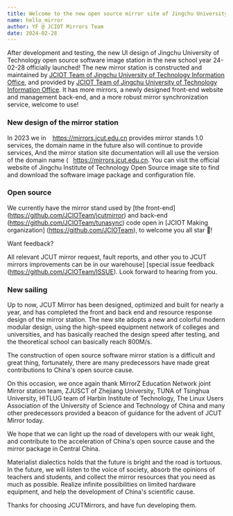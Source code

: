 ```yaml
---
title: Welcome to the new open source mirror site of Jingchu University of Technology
name: hello_mirror
author: YF @ JCIOT Mirrors Team
date: 2024-02-28
---
```


After development and testing, the new UI design of Jingchu University of Technology open source software image station in the new school year 24-02-28 officially launched! The new mirror station is constructed and maintained by [JCIOT Team of Jingchu University of Technology Information Office](https://www.JCIOT.cc/), and provided by [JCIOT Team of Jingchu University of Technology Information Office](https://net.jcut.edu.cn/). It has more mirrors, a newly designed front-end website and management back-end, and a more robust mirror synchronization service, welcome to use!

### New design of the mirror station

In 2023 we in ` ` https://mirrors.jcut.edu.cn provides mirror stands 1.0 services, the domain name in the future also will continue to provide services, And the mirror station site documentation will all use the version of the domain name (` ` https://mirrors.jcut.edu.cn. You can visit the official website of Jingchu Institute of Technology Open Source image site to find and download the software image package and configuration file.

### Open source

We currently have the mirror stand used by [the front-end] (https://github.com/JCIOTeam/jcutmirror) and back-end (https://github.com/JCIOTeam/tunasync) code open in [JCIOT Making organization] (https://github.com/JCIOTeam), to welcome you all star 🌟!

Want feedback?

All relevant JCUT mirror request, fault reports, and other you to JCUT mirrors improvements can be in our warehouse] [special issue feedback (https://github.com/JCIOTeam/ISSUE). Look forward to hearing from you.

### New sailing
Up to now, JCUT Mirror has been designed, optimized and built for nearly a year, and has completed the front and back end and resource response design of the mirror station.
The new site adopts a new and colorful modern modular design, using the high-speed equipment network of colleges and universities, and has basically reached the design speed after testing, and the theoretical school can basically reach 800M/s.

The construction of open source software mirror station is a difficult and great thing, fortunately, there are many predecessors have made great contributions to China's open source cause.

On this occasion, we once again thank MirrorZ Education Network joint Mirror station team, ZJUSCT of Zhejiang University, TUNA of Tsinghua University, HITLUG team of Harbin Institute of Technology,
The Linux Users Association of the University of Science and Technology of China and many other predecessors provided a beacon of guidance for the advent of JCUT Mirror today.

We hope that we can light up the road of developers with our weak light, and contribute to the acceleration of China's open source cause and the mirror package in Central China.

Materialist dialectics holds that the future is bright and the road is tortuous.
In the future, we will listen to the voice of society, absorb the opinions of teachers and students, and collect the mirror resources that you need as much as possible.
Realize infinite possibilities on limited hardware equipment, and help the development of China's scientific cause.

Thanks for choosing JCUTMirrors, and have fun developing them.
